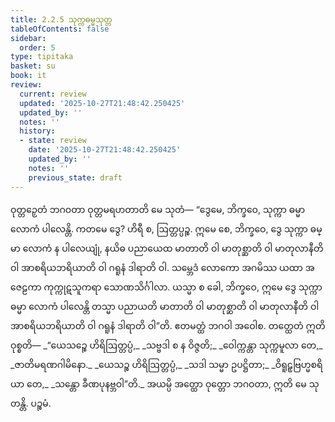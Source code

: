 ```yaml
---
title: 2.2.5 သုက္ကဓမ္မသုတ္တ
tableOfContents: false
sidebar:
  order: 5
type: tipitaka
basket: su
book: it
review:
  current: review
  updated: '2025-10-27T21:48:42.250425'
  updated_by: ''
  notes: ''
  history:
  - state: review
    date: '2025-10-27T21:48:42.250425'
    updated_by: ''
    notes: ''
    previous_state: draft
---
```



<ReviewStatus review={frontmatter.review} showDetails={true} />

<HypothesisAnnotation frontmatter={frontmatter} />

<DynamicBreadcrumb />

<Division number="42" book="it" e="ch" v="18" p="219">

<Paragraph number="266" book="it">
ဝုတ္တဉှေတံ ဘဂဝတာ ဝုတ္တမရဟတာတိ မေ သုတံ—
</Paragraph>

<Paragraph number="267" book="it">
“ဒွေမေ, ဘိက္ခဝေ, သုက္ကာ ဓမ္မာ လောကံ ပါလေန္တိ. ကတမေ ဒွေ? ဟိရီ စ, ဩတ္တပ္ပဉ္စ. ဣမေ စေ, ဘိက္ခဝေ, ဒွေ သုက္ကာ ဓမ္မာ လောကံ န ပါလေယျုံ, နယိဓ ပညာယေထ မာတာတိ ဝါ မာတုစ္ဆာတိ ဝါ မာတုလာနီတိ ဝါ အာစရိယဘရိယာတိ ဝါ ဂရူနံ ဒါရာတိ ဝါ. သမ္ဘေဒံ လောကော အဂမိဿ ယထာ အဇေဠကာ ကုက္ကုဋသူကရာ သောဏသိင်္ဂါလာ. ယသ္မာ စ ခေါ, ဘိက္ခဝေ, ဣမေ ဒွေ သုက္ကာ ဓမ္မာ လောကံ ပါလေန္တိ တသ္မာ ပညာယတိ မာတာတိ ဝါ မာတုစ္ဆာတိ ဝါ မာတုလာနီတိ ဝါ အာစရိယဘရိယာတိ ဝါ ဂရူနံ ဒါရာတိ ဝါ”တိ. ဧတမတ္ထံ ဘဂဝါ အဝေါစ. တတ္ထေတံ ဣတိ ဝုစ္စတိ—
</Paragraph>

<Paragraph number="268" type="verses" book="it">
_“ယေသဉ္စေ ဟိရိဩတ္တပ္ပံ,_  
_သဗ္ဗဒါ စ န ဝိဇ္ဇတိ;_  
_ဝေါက္ကန္တာ သုက္ကမူလာ တေ,_  
_ဇာတိမရဏဂါမိနော._  

</Paragraph>

<Paragraph number="269" type="verses" book="it">
_ယေသဉ္စ ဟိရိဩတ္တပ္ပံ,_  
_သဒါ သမ္မာ ဥပဋ္ဌိတာ;_  
_ဝိရူဠှဗြဟ္မစရိယာ တေ,_  
_သန္တော ခီဏပုနဗ္ဘဝါ”တိ._  

</Paragraph>

<Paragraph number="270" book="it">
အယမ္ပိ အတ္ထော ဝုတ္တော ဘဂဝတာ, ဣတိ မေ သုတန္တိ.

</Paragraph>
</Division>

<Paragraph number="271" type="center" book="it">
ပဉ္စမံ.
</Paragraph>